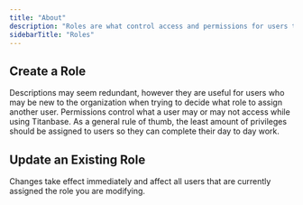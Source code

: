 ```yaml
---
title: "About"
description: "Roles are what control access and permissions for users throughout the Titanbase application."
sidebarTitle: "Roles"
---
```


## Create a Role

<Steps>
  <Step title="Go to Admin -> Roles">
    
  </Step>
  <Step title="Click + Role">
    
  </Step>
  <Step title="Provide a Name and Description">
    Descriptions may seem redundant, however they are useful for users who may be new to the organization when trying to decide what role to assign another user.
  </Step>
  <Step title="Assign Permissions">
    Permissions control what a user may or may not access while using Titanbase. As a general rule of thumb, the least amount of privileges should be assigned to users so they can complete their day to day work.
  </Step>
</Steps>

## Update an Existing Role

<Steps>
  <Step title="Navigate to Admin -> Roles">
    
  </Step>
  <Step title="Click on the role you wish to edit">
    
  </Step>
  <Step title="Make your changes and save">
    <Danger>
      Changes take effect immediately and affect all users that are currently assigned the role you are modifying.
    </Danger>
  </Step>
</Steps>